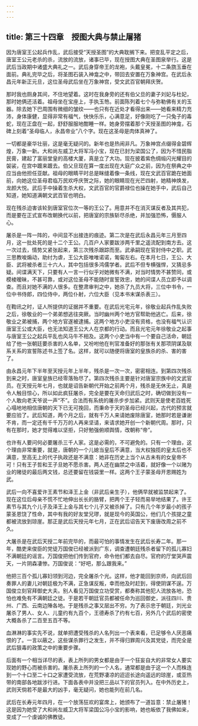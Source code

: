 ```yaml
---
---
---
```

title: 第三十四章　授图大典与禁止屠猪
---




因为唐室王公起兵作乱，武后接受“天授圣图”的大典耽搁下来。把变乱平定之后，唐室王公元老杀的杀，流放的流放，诸事已毕，现在授图大典在圣图泉举行。这是武后当政期中诸盛大典礼之一。武后身穿帝王的龙袍，头戴皇冕，十二条旒玉垂在面前。典礼完毕之后，将圣图石装入神龛之中，带回去安置在万象神宫。在武后永昌元年新正元旦，这位圣母武后坐在万象神宫，受文武百官朝拜庆贺。

那时我也厕身其间，不住地望着。这时在我身旁的还有伯父旦的妻子刘妃与杜妃，那时她俩还活着。祖母坐在宝座上，手执玉笏。前面陈列着七个与弥勒佛有关的玉器。除去她下巴周围有微细的皱纹——也只有在近处才看得出来——她看来精力充沛，身体康健，显得非常有福气，快快乐乐，心满意足，好像刚吃了一只兔子的毒蛇，现在正盘在一起，舒舒服服地酣睡一样。她身旁摆着那个天授圣图的神龛，石碑上刻着“圣母临人，永昌帝业”八个字。现在这圣母是肉体真神了。

一切都是豪华壮丽，这是毫无疑问的。新年也是热闹非凡。万象神宫点缀得金碧辉煌，万象一新。大和尚左威卫大将军冯小宝，现在已封为梁国公了，因为不惜民脂民膏，建起了富丽堂皇的高楼大厦，真是立了大功。现在披着紫色绸缎闪光耀目的袈裟，在宫中踱来踱去。伯父旦现在算一度出现在大庭广众之前，因为在祭典之中应当由他担任亚献。祖母的眼睛平时总是眯缝着像一条线，现在文武百官跪在她面前，向她这位圣母君临万民欢呼庆贺之际，她的眼睛现在光芒四射，她精神焕发，龙颜大悦。武后手中操着生杀大权，文武百官的官爵禄位也操在她手中，武后自己知道，她知道满朝文武百官也明白。

现在残杀迫害该轮到唐室官位次一等的王公了。用意并不在消灭谋反者及其共犯，而是要在正式宣布改朝换代以前，把唐室的宗族斩尽杀绝，并加强恐怖，慑服人心。

屠杀是一阵一阵的，中间显不出接连的痕迹。第二次是在武后永昌元年三月至四月，这一批处死的是十二个王公。几百户人家要跋涉两千里之遥流配到南方去。这一次过去，情势又紧张起来，第三次残杀跟踪而至。武承嗣现在官封侍中之职。武三思教唆煽动，助纣为虐，王公大臣唯唯诺诺，匍匐左右。在本月七日，王公、大臣、武将被杀者三十六人，其中包括很多鸿儒学者。武后不但专横强悍，又猜忌多疑。间谍满天下，只要有人一言一行似乎对她微有不满，对当时情势不甚赞同，或模棱暧昧，不甚可靠，或对这位圣母不能随时宣誓效忠，她的间谍人员立即予以调查。而且对她不满的人很多。在整肃审判之中，她杀了九员大将，三位中书令，一位中书侍郎，四位侍中，两位仆射，六位大臣（见本书末谋杀表三）。

在鞫讯之时，证人所提供的证据并不重要。在武后光宅元年，徐敬业起兵作乱失败之后，徐敬业的一个弟弟想逃往突厥。当时幽州两个地方官帮助他逃亡。后来，徐敬业之弟被捕，两个地方官遂被逮捕。这两个地方小吏没有资格，也没有福气认识唐室王公或大臣，也无法知道王公大人在京都的行动。而且光宅元年徐敬业之起事与唐室王公之起兵平乱也风马牛不相及。这两个小吏当中有一个要自己活命，朝廷给了他一张朝廷要杀害的人名单，又吩咐他在判官准备好的那张有关那项阴谋及联系关系的宣誓陈述书上签了名。这样，就可以随便将唐室的皇族杀的杀、害的害了。

由永昌元年下半年至天授元年上半年，残杀是一次一次，密密相连。到第四次残杀到来之时，唐室皇族已经零落殆尽了。第四次残杀主要是针对唐室宗族中的文武官员。在天授元年七月，也就是诏告新朝代开始之前两个月，残杀是无休无止，真是令人触目惊心，所以如此疯狂屠杀，完全是要在天命归武后之时，确切做到没有一个人敢向老天爷说一声“不”。合法而有系统的屠杀步步加紧。武则天是使老百姓死心塌地地相信唐朝的天下已无可挽回，而秉命于天的圣母已经兴起，古代的预言就要应验了。武后知道，两个月之后，就有千万人来请她废除唐室，她那时若是谦谢不肯，而一定还有千千万万的人再来坚请，来请求她开创一个新朝代周。那时，只有在那时，她才觉得难以坚拒，只好勉强俯顺舆情，改朝称“帝”。

也许有人要问何必要屠杀三千人家。这是必需的，不可避免的。只有一个理由，这个理由非常重要，就是，唐朝的一个儿媳当皇后不满意，当大权独揽的皇太后也不满意，至高无上的代子执政还是不满意：她非在历史上当个从古未有的女皇帝不可！只有王子哲和王子旦她不愿杀害。两人还在幽禁之中活着，就好像一个以赌为业的赌徒的最后两文钱，总还要留在钱袋里一样。这两个王子蒙圣母开恩赐姓为武。

武后一向不喜爱许王素节和泽王上金（非武后亲生子），他俩早就被监禁起来了。现在这位后母亲不慌不忙地伸出长长的胳臂，把两个王子轻而易举地结果了。许王素节与其九个儿子及泽王上金与其七个儿子又被杀掉了。只有几个年岁最小的孩子蒙圣恩饶了性命，其中有我的好友堂兄璆，就是现今的英国公，他们几个孩提之童都被流放到琼崖。那正是武后天授元年七月，正在武后诏告天下废唐改周之前不久。

大屠杀是在武后天授二年前完毕的，而最可怕的事情发生在武后长寿二年。那一年，酷吏来俊臣的党徒万国俊已经被派到广东，调查遭朝廷残杀者留下的孤儿寡妇不满朝廷的谣言。万国俊把他们传到官府，命令他们都去自尽。官府的厅堂哭声震天，一片阴森凄惨。万国俊说：“好吧，那么跟我来。”

他把三百个孤儿寡妇领到河边，完全屠杀个光。这样，他才能回到京师，向武后回奏罪人的妻儿对朝廷极为不满，正急谋反叛，幸而他及时赶到，得使阴谋不逞。万国俊立刻官拜御史大夫。别人看见万国俊立功受赏，都奏称其他犯人流放各地，恐怕也难免有不满朝廷之徒。于是若干朝廷官员都被任命为巡回御史，派往四川、贵州、广西、云南边陲各地。于是残杀之事又层出不穷。为了表示忠于朝廷，刘光业屠杀了男人、女人、儿童约有九百个，王德寿杀了约有七百，另外几个武后的密使大概各杀了二百至五百不等。

血淋淋的事实先不说，就单把遭受残杀的人名列出一个表来看，已足够令人厌恶痛恨的了。一言以蔽之，这些谋杀罪行之发生，并不得归罪周兴及其党徒，而完全是武后狠毒的政策之中的重要步骤。

后面有一个相当详尽的表，表上所列的男女都是由于一个狂妄自大的非常女人要实现她的野心而被杀害的。屠杀表上所列的一个人名，通常都是由于这一个人而株连到一个十口至二十口之家遭受流放，在荒野凄凉的迢迢长途向遥远的琼崖，或亚热带的南部各地跋涉行进。下面各表中并没把三品以下的官员列入。在中外历史上，武则天倘若不是最大的凶手，毫无疑问，她也能列在前几名。

武后在长寿元年四月，在一个放荡狂欢的宴席上，她颁布了一道旨意：禁止屠猪！这是因为她受了大和尚左威卫大将军梁国公冯小宝的影响，她也皈依了我佛如来，变成了一个虔诚的佛教徒。